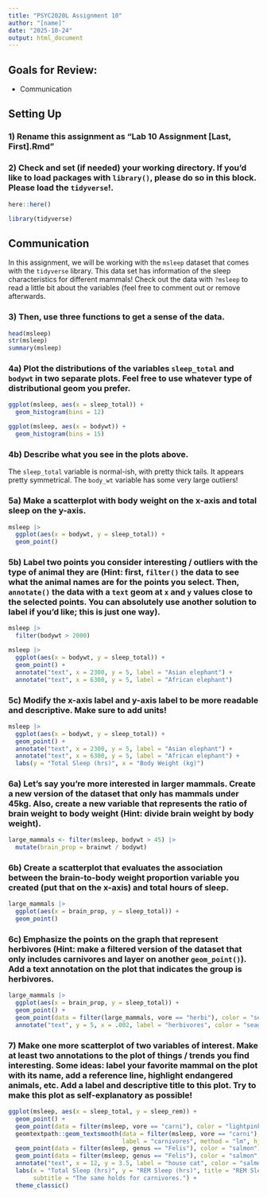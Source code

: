 ```yaml
---
title: "PSYC2020L Assignment 10"
author: "[name]"
date: "2025-10-24"
output: html_document
---
```


## Goals for Review:

* Communication


## Setting Up

### 1) Rename this assignment as "Lab 10 Assignment [Last, First].Rmd" 

### 2) Check and set (if needed) your working directory. If you'd like to load packages with `library()`, please do so in this block. Please load the `tidyverse`!. 
```r
here::here()

library(tidyverse)
```


## Communication

In this assignment, we will be working with the `msleep` dataset that comes with the `tidyverse` library. This data set has information of the sleep characteristics for different mammals! Check out the data with `?msleep` to read a little bit about the variables (feel free to comment out or remove afterwards. 

### 3) Then, use three functions to get a sense of the data.

```r
head(msleep)
str(msleep)
summary(msleep)
```


### 4a) Plot the distributions of the variables `sleep_total` and `bodywt` in two separate plots. Feel free to use whatever type of distributional geom you prefer.
```r
ggplot(msleep, aes(x = sleep_total)) +
  geom_histogram(bins = 12)

ggplot(msleep, aes(x = bodywt)) +
  geom_histogram(bins = 15)
```

### 4b) Describe what you see in the plots above.

The `sleep_total` variable is normal-ish, with pretty thick tails. It appears pretty symmetrical. The `body_wt` variable has some very large outliers!

### 5a) Make a scatterplot with body weight on the x-axis and total sleep on the y-axis.
```r
msleep |>
  ggplot(aes(x = bodywt, y = sleep_total)) +
  geom_point()
```

### 5b) Label two points you consider interesting / outliers with the type of animal they are (Hint: first, `filter()` the data to see what the animal names are for the points you select. Then, `annotate()` the data with a `text` geom at `x` and `y` values close to the selected points. You can absolutely use another solution to label if you'd like; this is just one way).
```r
msleep |>
  filter(bodywt > 2000)

msleep |>
  ggplot(aes(x = bodywt, y = sleep_total)) +
  geom_point() +
  annotate("text", x = 2300, y = 5, label = "Asian elephant") +
  annotate("text", x = 6300, y = 5, label = "African elephant")
```

### 5c) Modify the x-axis label and y-axis label to be more readable and descriptive. Make sure to add units!
```r
msleep |>
  ggplot(aes(x = bodywt, y = sleep_total)) +
  geom_point() +
  annotate("text", x = 2300, y = 5, label = "Asian elephant") +
  annotate("text", x = 6300, y = 5, label = "African elephant") +
  labs(y = "Total Sleep (hrs)", x = "Body Weight (kg)")
```

### 6a) Let's say you're more interested in larger mammals. Create a new version of the dataset that only has mammals under 45kg. Also, create a new variable that represents the ratio of brain weight to body weight (Hint: divide brain weight by body weight).
```r
large_mammals <- filter(msleep, bodywt > 45) |>
  mutate(brain_prop = brainwt / bodywt)
```

### 6b) Create a scatterplot that evaluates the association between the brain-to-body weight proportion variable you created (put that on the x-axis) and total hours of sleep.
```r
large_mammals |>
  ggplot(aes(x = brain_prop, y = sleep_total)) +
  geom_point()
```


### 6c) Emphasize the points on the graph that represent herbivores (Hint: make a filtered version of the dataset that only includes carnivores and layer on another `geom_point()`). Add a text annotation on the plot that indicates the group is herbivores.
```r
large_mammals |>
  ggplot(aes(x = brain_prop, y = sleep_total)) +
  geom_point() +
  geom_point(data = filter(large_mammals, vore == "herbi"), color = "seagreen") +
  annotate("text", y = 5, x = .002, label = "herbivores", color = "seagreen")
```


### 7) Make one more scatterplot of two variables of interest. Make at least two annotations to the plot of things / trends you find interesting. Some ideas: label your favorite mammal on the plot with its name, add a reference line, highlight endangered animals, etc. Add a label and descriptive title to this plot. Try to make this plot as self-explanatory as possible!
```r
ggplot(msleep, aes(x = sleep_total, y = sleep_rem)) +
  geom_point() +
  geom_point(data = filter(msleep, vore == "carni"), color = "lightpink") +
  geomtextpath::geom_textsmooth(data = filter(msleep, vore == "carni"), color = "lightpink",
                                label = "carnivores", method = "lm", hjust = .8) +
  geom_point(data = filter(msleep, genus == "Felis"), color = "salmon") +
  geom_point(data = filter(msleep, genus == "Felis"), color = "salmon", shape = "circle open", size = 3) +
  annotate("text", x = 12, y = 3.5, label = "house cat", color = "salmon") +
  labs(x = "Total Sleep (hrs)", y = "REM Sleep (hrs)", title = "REM Sleep Trends Positively with Total Sleep",
       subtitle = "The same holds for carnivores.") +
  theme_classic()
```












